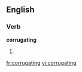 
==English==

===Verb===
'''corrugating'''

# {{present participle of|[[corrugate]]}}

[[fr:corrugating]]
[[vi:corrugating]]